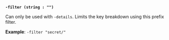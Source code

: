 <a id="operator-flag-filter" />

**`-filter (string : "")`**

Can only be used with `-details`. Limits the key breakdown using this prefix 
filter.

**Example**: `-filter "secret/"`
